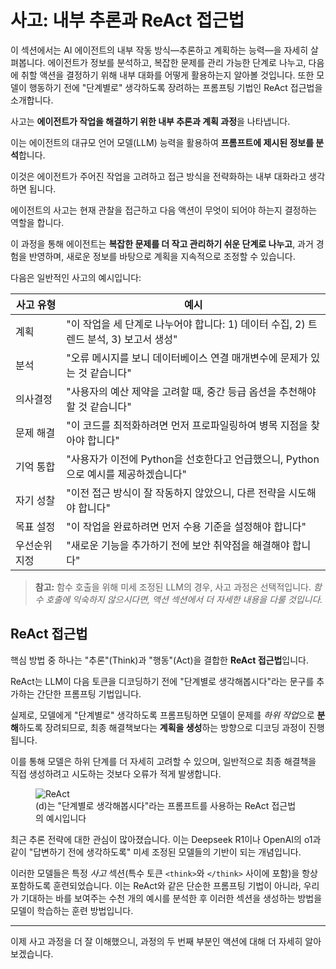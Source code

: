 # 사고: 내부 추론과 ReAct 접근법

<Tip>
이 섹션에서는 AI 에이전트의 내부 작동 방식—추론하고 계획하는 능력—을 자세히 살펴봅니다. 에이전트가 정보를 분석하고, 복잡한 문제를 관리 가능한 단계로 나누고, 다음에 취할 액션을 결정하기 위해 내부 대화를 어떻게 활용하는지 알아볼 것입니다. 또한 모델이 행동하기 전에 "단계별로" 생각하도록 장려하는 프롬프팅 기법인 ReAct 접근법을 소개합니다.
</Tip>

사고는 **에이전트가 작업을 해결하기 위한 내부 추론과 계획 과정**을 나타냅니다.

이는 에이전트의 대규모 언어 모델(LLM) 능력을 활용하여 **프롬프트에 제시된 정보를 분석**합니다.

이것은 에이전트가 주어진 작업을 고려하고 접근 방식을 전략화하는 내부 대화라고 생각하면 됩니다.

에이전트의 사고는 현재 관찰을 접근하고 다음 액션이 무엇이 되어야 하는지 결정하는 역할을 합니다.

이 과정을 통해 에이전트는 **복잡한 문제를 더 작고 관리하기 쉬운 단계로 나누고**, 과거 경험을 반영하며, 새로운 정보를 바탕으로 계획을 지속적으로 조정할 수 있습니다.

다음은 일반적인 사고의 예시입니다:

| 사고 유형 | 예시 |
|-----------|------|
| 계획 | "이 작업을 세 단계로 나누어야 합니다: 1) 데이터 수집, 2) 트렌드 분석, 3) 보고서 생성" |
| 분석 | "오류 메시지를 보니 데이터베이스 연결 매개변수에 문제가 있는 것 같습니다" |
| 의사결정 | "사용자의 예산 제약을 고려할 때, 중간 등급 옵션을 추천해야 할 것 같습니다" |
| 문제 해결 | "이 코드를 최적화하려면 먼저 프로파일링하여 병목 지점을 찾아야 합니다" |
| 기억 통합 | "사용자가 이전에 Python을 선호한다고 언급했으니, Python으로 예시를 제공하겠습니다" |
| 자기 성찰 | "이전 접근 방식이 잘 작동하지 않았으니, 다른 전략을 시도해야 합니다" |
| 목표 설정 | "이 작업을 완료하려면 먼저 수용 기준을 설정해야 합니다" |
| 우선순위 지정 | "새로운 기능을 추가하기 전에 보안 취약점을 해결해야 합니다" |

> **참고:** 함수 호출을 위해 미세 조정된 LLM의 경우, 사고 과정은 선택적입니다.
> *함수 호출에 익숙하지 않으시다면, 액션 섹션에서 더 자세한 내용을 다룰 것입니다.*

## ReAct 접근법

핵심 방법 중 하나는 "추론"(Think)과 "행동"(Act)을 결합한 **ReAct 접근법**입니다.

ReAct는 LLM이 다음 토큰을 디코딩하기 전에 "단계별로 생각해봅시다"라는 문구를 추가하는 간단한 프롬프팅 기법입니다.

실제로, 모델에게 "단계별로" 생각하도록 프롬프팅하면 모델이 문제를 *하위 작업*으로 **분해**하도록 장려되므로, 최종 해결책보다는 **계획을 생성**하는 방향으로 디코딩 과정이 진행됩니다.

이를 통해 모델은 하위 단계를 더 자세히 고려할 수 있으며, 일반적으로 최종 해결책을 직접 생성하려고 시도하는 것보다 오류가 적게 발생합니다.

<figure>
<img src="https://huggingface.co/datasets/agents-course/course-images/resolve/main/en/unit1/ReAct.png" alt="ReAct"/>
<figcaption>(d)는 "단계별로 생각해봅시다"라는 프롬프트를 사용하는 ReAct 접근법의 예시입니다
</figcaption>
</figure>

<Tip>
최근 추론 전략에 대한 관심이 많아졌습니다. 이는 Deepseek R1이나 OpenAI의 o1과 같이 "답변하기 전에 생각하도록" 미세 조정된 모델들의 기반이 되는 개념입니다.

이러한 모델들은 특정 _사고_ 섹션(특수 토큰 `<think>`와 `</think>` 사이에 포함)을 항상 포함하도록 훈련되었습니다. 이는 ReAct와 같은 단순한 프롬프팅 기법이 아니라, 우리가 기대하는 바를 보여주는 수천 개의 예시를 분석한 후 이러한 섹션을 생성하는 방법을 모델이 학습하는 훈련 방법입니다.
</Tip>

---
이제 사고 과정을 더 잘 이해했으니, 과정의 두 번째 부분인 액션에 대해 더 자세히 알아보겠습니다.